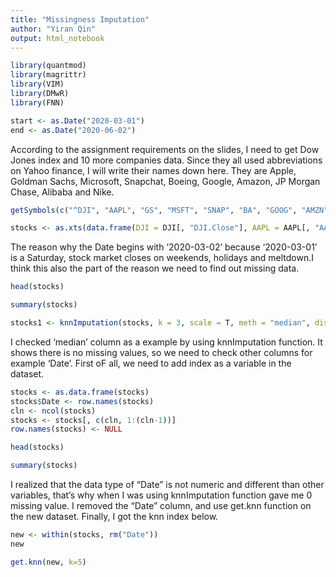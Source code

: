 ---
title: "Missingness Imputation"
author: "Yiran Qin"
output: html_notebook
---

```{r}
library(quantmod)
library(magrittr)
library(VIM)
library(DMwR)
library(FNN)
```

```{r}
start <- as.Date("2020-03-01")
end <- as.Date("2020-06-02")
```

According to the assignment requirements on the slides, I need to get Dow Jones index and 10 more companies data. Since they all used abbreviations on Yahoo finance, I will write their names down here. They are Apple, Goldman Sachs, Microsoft, Snapchat, Boeing, Google, Amazon, JP Morgan Chase, Alibaba and Nike.

```{r}
getSymbols(c("^DJI", "AAPL", "GS", "MSFT", "SNAP", "BA", "GOOG", "AMZN", "JPM", "BABA", "NKE"), src = "yahoo", from = start, to = end)
```

```{r}
stocks <- as.xts(data.frame(DJI = DJI[, "DJI.Close"], AAPL = AAPL[, "AAPL.Close"], GS = GS[, "GS.Close"], MSFT = MSFT[, "MSFT.Close"], SNAP = SNAP[, "SNAP.Close"], BA = BA[, "BA.Close"], GOOG = GOOG[, "GOOG.Close"], AMZN = AMZN[, "AMZN.Close"], JPM = JPM[, "JPM.Close"], BABA = BABA[, "BABA.Close"], NKE = NKE[, "NKE.Close"]))
```

The reason why the Date begins with '2020-03-02' because '2020-03-01' is a Saturday, stock market closes on weekends, holidays and meltdown.I think this also the part of the reason we need to find out missing data.            
```{r}
head(stocks)
```

```{r}
summary(stocks)
```


```{r}
stocks1 <- knnImputation(stocks, k = 3, scale = T, meth = "median", distData = NULL)
```

I checked 'median' column as a example by using knnImputation function. It shows there is no missing values, so we need to check other columns for example 'Date'. First oF all, we need to add index as a variable in the dataset.

```{r}
stocks <- as.data.frame(stocks)
stocks$Date <- row.names(stocks)
cln <- ncol(stocks)
stocks <- stocks[, c(cln, 1:(cln-1))]
row.names(stocks) <- NULL
```

```{r}
head(stocks)
```
```{r}
summary(stocks)
```

I realized that the data type of "Date" is not numeric and different than other variables, that's why when I was using knnImputation function gave me 0 missing value. I removed the "Date" column, and use get.knn function on the new dataset. Finally, I got the knn index below.
```{r}
new <- within(stocks, rm("Date"))
new
```

```{r}
get.knn(new, k=5)
```























